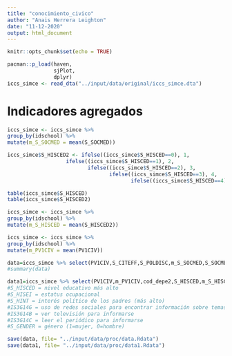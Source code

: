 ```yaml
---
title: "conocimiento_civico"
author: "Anais Herrera Leighton"
date: "11-12-2020"
output: html_document
---
```


```r
knitr::opts_chunk$set(echo = TRUE)
```

```r
pacman::p_load(haven,
               sjPlot,
               dplyr)
iccs_simce <- read_dta("../input/data/original/iccs_simce.dta")
```
# Indicadores agregados
```r
iccs_simce <- iccs_simce %>%
group_by(idschool) %>%
mutate(m_S_SOCMED = mean(S_SOCMED))

iccs_simce$S_HISCED2 <- ifelse((iccs_simce$S_HISCED==0), 1,
                   ifelse((iccs_simce$S_HISCED==1), 2,                                 
                          ifelse((iccs_simce$S_HISCED==2), 3,                                     
                                 ifelse((iccs_simce$S_HISCED==3), 4,
                                        ifelse((iccs_simce$S_HISCED==4), 5, NA)))))

table(iccs_simce$S_HISCED)
table(iccs_simce$S_HISCED2)

iccs_simce <- iccs_simce %>%
group_by(idschool) %>%
mutate(m_S_HISCED = mean(S_HISCED2))

iccs_simce <- iccs_simce %>%
group_by(idschool) %>%
mutate(m_PV1CIV = mean(PV1CIV))
```

```r
data=iccs_simce %>% select(PV1CIV,S_CITEFF,S_POLDISC,m_S_SOCMED,S_SOCMED,L_AUTGOV,S_INTRUST,L_DISLAW,S_GENEQL,S_ETHRGHT,L_ATTDIV,S_ELECPART,S_LEGACT,S_ILLACT) %>% as.data.frame
#summary(data)

data1=iccs_simce %>% select(PV1CIV,m_PV1CIV,cod_depe2,S_HISCED,m_S_HISCED,S_HISEI,S_HOMLIT,S_HINT,IS3G14G,IS3G14B,IS3G14C,S_OPDISC,S_GENDER) %>% as.data.frame
#S_HISCED = nivel educativo más alto
#S_HISEI = estatus ocupacional
#S_HINT = interés político de los padres (más alto)
#IS3G14G = uso de redes sociales para encontrar información sobre temas políticos o sociales
#IS3G14B = ver televisión para informarse
#IS3G14C = leer el periódico para informarse
#S_GENDER = género (1=mujer, 0=hombre)
```

```r
save(data, file= "../input/data/proc/data.Rdata")
save(data1, file= "../input/data/proc/data1.Rdata")
```

